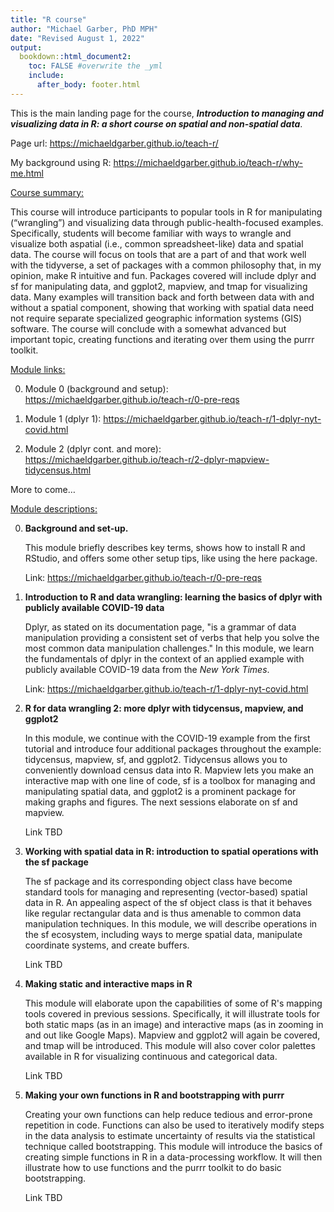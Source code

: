 ```yaml
---
title: "R course"
author: "Michael Garber, PhD MPH"
date: "Revised August 1, 2022"
output: 
  bookdown::html_document2:
    toc: FALSE #overwrite the _yml
    include: 
      after_body: footer.html
---
```


This is the main landing page for the course, ***Introduction to managing and visualizing data in R: a short course on spatial and non-spatial data***.

Page url: <https://michaeldgarber.github.io/teach-r/>

My background using R: <https://michaeldgarber.github.io/teach-r/why-me.html>

[Course summary:]{.underline}

This course will introduce participants to popular tools in R for manipulating
("wrangling") and visualizing data through public-health-focused examples.
Specifically, students will become familiar with ways to wrangle and visualize
both aspatial (i.e., common spreadsheet-like) data and spatial data. The course
will focus on tools that are a part of and that work well with the tidyverse, a
set of packages with a common philosophy that, in my opinion, make R intuitive
and fun. Packages covered will include dplyr and sf for manipulating data, and
ggplot2, mapview, and tmap for visualizing data. Many examples will transition
back and forth between data with and without a spatial component, showing that
working with spatial data need not require separate specialized geographic
information systems (GIS) software. The course will conclude with a somewhat
advanced but important topic, creating functions and iterating over them using
the purrr toolkit.

[Module links:]{.underline}

0.  Module 0 (background and setup): <https://michaeldgarber.github.io/teach-r/0-pre-reqs>

1.  Module 1 (dplyr 1): <https://michaeldgarber.github.io/teach-r/1-dplyr-nyt-covid.html>

2.  Module 2 (dplyr cont. and more): <https://michaeldgarber.github.io/teach-r/2-dplyr-mapview-tidycensus.html>

More to come...

[Module descriptions:]{.underline}

0.  **Background and set-up.**

    This module briefly describes key terms, shows how to install R and RStudio, and offers some other setup tips, like using the here package.

    Link: <https://michaeldgarber.github.io/teach-r/0-pre-reqs>

```{=html}
<!-- -->
```
1.  **Introduction to R and data wrangling: learning the basics of dplyr with publicly available COVID-19 data**

    Dplyr, as stated on its documentation page, \"is a grammar of data manipulation providing a consistent set of verbs that help you solve the most common data manipulation challenges.\" In this module, we learn the fundamentals of dplyr in the context of an applied example with publicly available COVID-19 data from the *New York Times*.

    Link: <https://michaeldgarber.github.io/teach-r/1-dplyr-nyt-covid.html>

2.  **R for data wrangling 2: more dplyr with tidycensus, mapview, and ggplot2**

    In this module, we continue with the COVID-19 example from the first tutorial and
    introduce four additional packages throughout the example: tidycensus, mapview,
    sf, and ggplot2. Tidycensus allows you to conveniently download census data
    into R. Mapview lets you make an interactive map with one line of code, sf is a
    toolbox for managing and manipulating spatial data, and ggplot2 is a prominent package for making graphs and figures. The next sessions elaborate on sf and mapview.

    Link TBD

3.  **Working with spatial data in R: introduction to spatial operations with the sf package**

    The sf package and its corresponding object class have become standard tools for
    managing and representing (vector-based) spatial data in R. An appealing aspect
    of the sf object class is that it behaves like regular rectangular data and is
    thus amenable to common data manipulation techniques. In this module, we will
    describe operations in the sf ecosystem, including ways to merge spatial data,
    manipulate coordinate systems, and create buffers.

    Link TBD

4.  **Making static and interactive maps in R**

    This module will elaborate upon the capabilities of some of R\'s mapping tools covered in previous sessions. Specifically, it will illustrate tools for both static maps (as in an image) and interactive maps (as in zooming in and out like Google Maps).
    Mapview and ggplot2 will again be covered, and tmap will be introduced. This
    module will also cover color palettes available in R for visualizing continuous
    and categorical data.

    Link TBD

5.  **Making your own functions in R and bootstrapping with purrr**

    Creating your own functions can help reduce tedious and error-prone repetition in code. Functions can also be used to iteratively modify steps in the data analysis to estimate uncertainty of results via the statistical technique called bootstrapping. This
    module will introduce the basics of creating simple functions in R in a
    data-processing workflow. It will then illustrate how to use functions and the
    purrr toolkit to do basic bootstrapping.

    Link TBD
